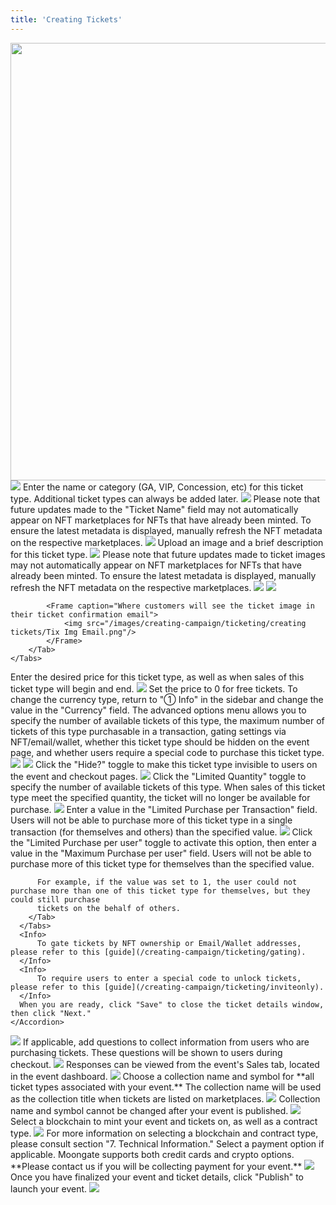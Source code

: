```yaml
---
title: 'Creating Tickets'
---
```

<Steps>
  <Step title="Navigate to your event's overview page and open the '③ Tickets' tab">
    <img width=541 height=700 src="/images/creating-campaign/ticketing/creating tickets/3 Tix Location.png"/>
  </Step>
  <Step title="Click 'Add Ticket'">
    <img src="/images/creating-campaign/ticketing/creating tickets/Add Tix Button Location.png"/>
  </Step>
  <Step title="Add ticket name/tier">
    Enter the name or category (GA, VIP, Concession, etc) for this ticket type. Additional ticket types can always be added later.
    <img src="/images/creating-campaign/ticketing/creating tickets/Tix Name Field.png"/>
    <Warning>
        Please note that future updates made to the "Ticket Name" field may not automatically appear on NFT 
        marketplaces for NFTs that have already been minted. To ensure the latest metadata is displayed, 
        manually refresh the NFT metadata on the respective marketplaces.
    </Warning>
    <Frame caption="Where customers will see the different ticket types">
        <img src="/images/creating-campaign/ticketing/creating tickets/Tix Type Location.png"/>
    </Frame>
  </Step>
  <Step title="Add ticket image and description">
    Upload an image and a brief description for this ticket type.
    <img src="/images/creating-campaign/ticketing/creating tickets/Add Tix Img and Desc.png"/>
    <Warning>
        Please note that future updates made to ticket images may not automatically appear on NFT 
        marketplaces for NFTs that have already been minted. To ensure the latest metadata is displayed,
        manually refresh the NFT metadata on the respective marketplaces.
    </Warning>
    <Tabs>
        <Tab title="Ticket Description">
            <Frame caption="Where customers will see the ticket description during checkout">
                <img src="/images/creating-campaign/ticketing/creating tickets/Tix Desc Location.png"/>
            </Frame>
        </Tab>
        <Tab title="Ticket Image">
            <Frame caption="Where customers will see the ticket image during checkout">
                <img src="/images/creating-campaign/ticketing/creating tickets/Tix Img Checkout.png"/>
            </Frame>

            <Frame caption="Where customers will see the ticket image in their ticket confirmation email">
                <img src="/images/creating-campaign/ticketing/creating tickets/Tix Img Email.png"/>
            </Frame>
        </Tab>
    </Tabs>
  </Step>
  <Step title="Specify ticket price and sales period">
    Enter the desired price for this ticket type, as well as when sales of this ticket type will begin and end.
    <img src="/images/creating-campaign/ticketing/creating tickets/Tix Price Sales Period.png"/>
    <Tip>
        Set the price to 0 for free tickets.
    </Tip>
    <Tip>
        To change the currency type, return to "① Info" in the sidebar and change the value in the "Currency" field.
    </Tip>
  </Step>
  <Step title="Hidden tickets, gated tickets, limited quantities, invite only tickets, etc (Optional)">
    <Accordion title="Advanced Options">
      The advanced options menu allows you to specify the number of available tickets of this type, the maximum number of tickets
      of this type purchasable in a transaction, gating settings via NFT/email/wallet, whether this ticket type should be hidden
      on the event page, and whether users require a special code to purchase this ticket type.
      <img src= "/images/creating-campaign/ticketing/creating tickets/Advanced Options.png"/>
      <Tabs>
        <Tab title="Hide Tickets">
          <img src="/images/creating-campaign/ticketing/creating tickets/hide.png"/>
          Click the "Hide?" toggle to make this ticket type invisible to users on the event and checkout pages.
        </Tab>
        <Tab title="Limit Quantity">
          <img src="/images/creating-campaign/ticketing/creating tickets/limited quantity.png"/>
          Click the "Limited Quantity" toggle to specify the number of available tickets of this type. When sales of this ticket type meet the specified quantity,
          the ticket will no longer be available for purchase.
        </Tab>
        <Tab title="Limit Purchases per Transaction">
          <img src="/images/creating-campaign/ticketing/creating tickets/limit per transaction.png"/>
          Enter a value in the "Limited Purchase per Transaction" field. Users will not be able to purchase more of this ticket type in a single transaction (for
          themselves and others) than the specified value.
        </Tab>
        <Tab title="Limit Purchases per User">
          <img src="/images/creating-campaign/ticketing/creating tickets/limit per user.png"/>
          Click the "Limited Purchase per user" toggle to activate this option, then enter a value in the "Maximum Purchase per user" field. Users will not
          be able to purchase more of this ticket type for themselves than the specified value.

          For example, if the value was set to 1, the user could not purchase more than one of this ticket type for themselves, but they could still purchase
          tickets on the behalf of others.
        </Tab>
      </Tabs>
      <Info>
          To gate tickets by NFT ownership or Email/Wallet addresses, please refer to this [guide](/creating-campaign/ticketing/gating).
      </Info>
      <Info>
          To require users to enter a special code to unlock tickets, please refer to this [guide](/creating-campaign/ticketing/inviteonly).
      </Info>
      When you are ready, click "Save" to close the ticket details window, then click "Next."
    </Accordion>
  </Step>
  <Step title="Add questions (Optional)">
    <Accordion title="Adding Questions">
      <img src="/images/creating-campaign/ticketing/creating tickets/Add Qs.gif"/>
      If applicable, add questions to collect information from users who are purchasing tickets. These questions 
      will be shown to users during checkout.
      <img src="/images/creating-campaign/ticketing/creating tickets/Qs.png"/>
      Responses can be viewed from the event's Sales tab, located in the event dashboard.
      <img src="/images/creating-campaign/ticketing/creating tickets/Reponses.gif"/>
    </Accordion>
  </Step>
  <Step title="Specify contract settings and payment options">
    Choose a collection name and symbol for **all ticket types associated with your event.** The collection name will be used as the collection title when tickets are listed on marketplaces.
    <img src="/images/creating-campaign/ticketing/creating tickets/Contract Blank.png"/>
    <Warning>
        Collection name and symbol cannot be changed after your event is published.
    </Warning>
    <img src="/images/creating-campaign/ticketing/creating tickets/Collection Name OS Location.png"/>
    Select a blockchain to mint your event and tickets on, as well as a contract type.
    <img src="/images/creating-campaign/ticketing/creating tickets/Contract Filled.png"/>
    <Info>
        For more information on selecting a blockchain and contract type, please consult section "7. Technical Information."
    </Info>
    Select a payment option if applicable. Moongate supports both credit cards and crypto options. **Please contact us if you will be collecting payment for your event.**
    <img src="/images/creating-campaign/ticketing/creating tickets/Payment Options.png"/>
  </Step>
  <Step title="Publish your event">
    Once you have finalized your event and ticket details, click "Publish" to launch your event.
    <img src="/images/creating-campaign/ticketing/creating tickets/Publish Button Location.png"/>
  </Step>
</Steps>